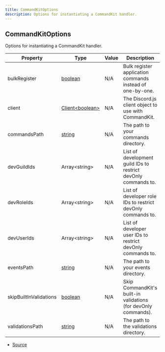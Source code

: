 ```yaml
---
title: CommandKitOptions
description: Options for instantiating a CommandKit handler.
---
```


## CommandKitOptions

Options for instantiating a CommandKit handler.

| Property | Type | Value | Description |
| ----------- | ----------- | ----------- | ----------- |
| bulkRegister | [boolean](https://developer.mozilla.org/en-US/docs/Web/JavaScript/Reference/Global_Objects/Boolean) | N/A | Bulk register application commands instead of one-by-one. |
| client | [Client\<boolean>](https://discord.js.org/docs/packages/discord.js/main/Client:Class) | N/A | The Discord.js client object to use with CommandKit. |
| commandsPath | [string](https://developer.mozilla.org/en-US/docs/Web/JavaScript/Reference/Global_Objects/String) | N/A | The path to your commands directory. |
| devGuildIds | Array\<string> | N/A | List of development guild IDs to restrict devOnly commands to. |
| devRoleIds | Array\<string> | N/A | List of developer role IDs to restrict devOnly commands to. |
| devUserIds | Array\<string> | N/A | List of developer user IDs to restrict devOnly commands to. |
| eventsPath | [string](https://developer.mozilla.org/en-US/docs/Web/JavaScript/Reference/Global_Objects/String) | N/A | The path to your events directory. |
| skipBuiltInValidations | [boolean](https://developer.mozilla.org/en-US/docs/Web/JavaScript/Reference/Global_Objects/Boolean) | N/A | Skip CommandKit's built-in validations (for devOnly commands). |
| validationsPath | [string](https://developer.mozilla.org/en-US/docs/Web/JavaScript/Reference/Global_Objects/String) | N/A | The path to the validations directory. |


- [Source](https://github.com/underctrl-io/commandkit/blob/6e189b13079ad78949d9ad2ddda0cbfd45677e1d/packages/commandkit/src/types.ts#L20)